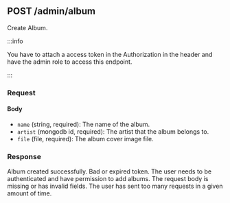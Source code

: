 
## POST /admin/album

Create Album.

:::info

You have to attach a access token in the Authorization in the header and have the admin role to access this endpoint.

:::

### Request

#### Body

-   `name` (string, required): The name of the album.
-   `artist` (mongodb id, required): The artist that the album belongs to.
-   `file` (file, required): The album cover image file.

### Response

<Tabs>
    <TabItem value="200" label="200" default>
        Album created successfully.
    </TabItem>
    <TabItem value="401" label="401">
        Bad or expired token. The user needs to be authenticated and have
        permission to add albums.
    </TabItem>
    <TabItem value="422" label="422">
        The request body is missing or has invalid fields.
    </TabItem>
    <TabItem value="429" label="429">
        The user has sent too many requests in a given amount of time.
    </TabItem>
</Tabs>
